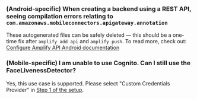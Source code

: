 ### (Android-specific) When creating a backend using a REST API, seeing compilation errors relating to `com.amazonaws.mobileconnectors.apigateway.annotation`

These autogenerated files can be safely deleted — this should be a one-time fix after `amplify add api` and `amplify push`. To read more, check out: [Configure Amplify API Android documentation](https://docs.amplify.aws/lib/restapi/getting-started/q/platform/android/#configure-api)

### (Mobile-specific) I am unable to use Cognito. Can I still use the FaceLivenessDetector?

Yes, this use case is supported.  Please select "Custom Credentials Provider" in [Step 1 of the setup](./#step-1-configure-auth).
